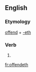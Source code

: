 ==English==

===Etymology===
[[offend]] + [[-eth]]

===Verb===
{{en-verb form}}

# {{en-archaic third-person singular of|offend}}

[[fr:offendeth]]